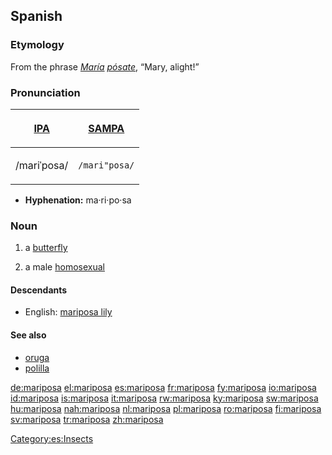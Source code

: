 ==Spanish==

===Etymology===
From the phrase ''[[María]] [[posar|pósa]]te'', “Mary, alight!”

===Pronunciation===
{| border=1 cellpadding=5
! [[w:International Phonetic Alphabet|IPA]] !! [[w:SAMPA|SAMPA]]
|-
| /mariˈposa/ || <tt>/mari"posa/</tt>
|}

*'''Hyphenation:''' ma·ri·po·sa

===Noun===
{{es-noun-f}}

# a [[butterfly]]
# {{slang|lang=es}} a male [[homosexual]]

====Descendants====
*English: [[mariposa lily]]

====See also====
*[[oruga]] {{f}}
*[[polilla]] {{f}}

[[Category:es:Insects]]

[[de:mariposa]]
[[el:mariposa]]
[[es:mariposa]]
[[fr:mariposa]]
[[fy:mariposa]]
[[io:mariposa]]
[[id:mariposa]]
[[is:mariposa]]
[[it:mariposa]]
[[rw:mariposa]]
[[ky:mariposa]]
[[sw:mariposa]]
[[hu:mariposa]]
[[nah:mariposa]]
[[nl:mariposa]]
[[pl:mariposa]]
[[ro:mariposa]]
[[fi:mariposa]]
[[sv:mariposa]]
[[tr:mariposa]]
[[zh:mariposa]]